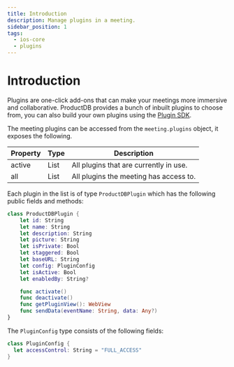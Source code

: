 ```yaml
---
title: Introduction
description: Manage plugins in a meeting.
sidebar_position: 1
tags:
  - ios-core
  - plugins
---
```


# Introduction

Plugins are one-click add-ons that can make your meetings more immersive and collaborative. ProductDB provides a bunch of inbuilt plugins to choose from, you can also build your own plugins using the [Plugin SDK](../../plugin-sdk/).

The meeting plugins can be accessed from the `meeting.plugins` object, it exposes the following.

| Property | Type | Description                            |
| -------- | ---- | -------------------------------------- |
| active   | List | All plugins that are currently in use. |
| all      | List | All plugins the meeting has access to. |

Each plugin in the list is of type `ProductDBPlugin` which has the following public fields and methods:

```swift
class ProductDBPlugin {
    let id: String
    let name: String
    let description: String
    let picture: String
    let isPrivate: Bool
    let staggered: Bool
    let baseURL: String
    let config: PluginConfig
    let isActive: Bool
    let enabledBy: String?

    func activate()
    func deactivate()
    func getPluginView(): WebView
    func sendData(eventName: String, data: Any?)
}
```

The `PluginConfig` type consists of the following fields:

```swift
class PluginConfig {
  let accessControl: String = "FULL_ACCESS"
}
```

<head>
  <title>Mobile Core Introduction</title>
</head>
